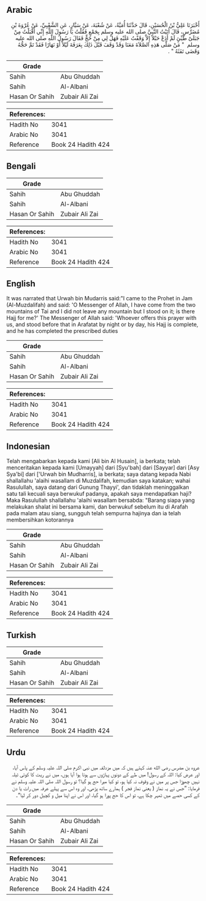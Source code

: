 ## Arabic


<div dir="rtl" lang="ar" style={{fontSize:'larger',backgroundColor:'#f8f9fa',padding:20}}>
أَخْبَرَنَا عَلِيُّ بْنُ الْحُسَيْنِ، قَالَ حَدَّثَنَا أُمَيَّةُ، عَنْ شُعْبَةَ، عَنْ سَيَّارٍ، عَنِ الشَّعْبِيِّ، عَنْ عُرْوَةَ بْنِ مُضَرِّسٍ، قَالَ أَتَيْتُ النَّبِيَّ صلى الله عليه وسلم بِجَمْعٍ فَقُلْتُ يَا رَسُولَ اللَّهِ إِنِّي أَقْبَلْتُ مِنْ جَبَلَىْ طَيِّئٍ لَمْ أَدَعْ حَبْلاً إِلاَّ وَقَفْتُ عَلَيْهِ فَهَلْ لِي مِنْ حَجٍّ فَقَالَ رَسُولُ اللَّهِ صلى الله عليه وسلم ‏ "‏ مَنْ صَلَّى هَذِهِ الصَّلاَةَ مَعَنَا وَقَدْ وَقَفَ قَبْلَ ذَلِكَ بِعَرَفَةَ لَيْلاً أَوْ نَهَارًا فَقَدْ تَمَّ حَجُّهُ وَقَضَى تَفَثَهُ ‏"‏ ‏.‏
</div>
<div style={{backgroundColor:'#f8f9fa',padding:20, marginBottom: 10}}><table> <thead> <tr> <th>Grade</th> <th></th> </tr> </thead> <tbody> <tr><td>Sahih</td><td>Abu Ghuddah</td></tr><tr><td>Sahih</td><td>Al-Albani</td></tr><tr><td>Hasan Or Sahih</td><td>Zubair Ali Zai</td></tr></tbody></table><table> <thead> <tr> <th>References:</th> <th></th> </tr> </thead> <tbody><tr><td>Hadith No</td><td>3041</td></tr><tr><td>Arabic No</td><td>3041</td></tr><tr><td>Reference</td><td>Book 24 Hadith 424</td></tr></tbody></table></div>

## Bengali


<div dir="ltr" lang="bn" style={{fontSize:'larger',backgroundColor:'#f8f9fa',padding:20}}>

</div>
<div style={{backgroundColor:'#f8f9fa',padding:20, marginBottom: 10}}><table> <thead> <tr> <th>Grade</th> <th></th> </tr> </thead> <tbody> <tr><td>Sahih</td><td>Abu Ghuddah</td></tr><tr><td>Sahih</td><td>Al-Albani</td></tr><tr><td>Hasan Or Sahih</td><td>Zubair Ali Zai</td></tr></tbody></table><table> <thead> <tr> <th>References:</th> <th></th> </tr> </thead> <tbody><tr><td>Hadith No</td><td>3041</td></tr><tr><td>Arabic No</td><td>3041</td></tr><tr><td>Reference</td><td>Book 24 Hadith 424</td></tr></tbody></table></div>

## English


<div dir="ltr" lang="en" style={{fontSize:'larger',backgroundColor:'#f8f9fa',padding:20}}>
It was narrated that Urwah bin Mudarris said:"I came to the Prohet in Jam (Al-Muzdalifah) and said: 'O Messenger of Allah, I have come from the two mountains of Tai and I did not leave any mountain but I stood on it; is there Hajj for me?' The Messenger of Allah said: 'Whoever offers this prayer with us, and stood before that in Arafatat by night or by day, his Hajj is complete, and he has completed the prescribed duties
</div>
<div style={{backgroundColor:'#f8f9fa',padding:20, marginBottom: 10}}><table> <thead> <tr> <th>Grade</th> <th></th> </tr> </thead> <tbody> <tr><td>Sahih</td><td>Abu Ghuddah</td></tr><tr><td>Sahih</td><td>Al-Albani</td></tr><tr><td>Hasan Or Sahih</td><td>Zubair Ali Zai</td></tr></tbody></table><table> <thead> <tr> <th>References:</th> <th></th> </tr> </thead> <tbody><tr><td>Hadith No</td><td>3041</td></tr><tr><td>Arabic No</td><td>3041</td></tr><tr><td>Reference</td><td>Book 24 Hadith 424</td></tr></tbody></table></div>

## Indonesian


<div dir="ltr" lang="id" style={{fontSize:'larger',backgroundColor:'#f8f9fa',padding:20}}>
Telah mengabarkan kepada kami [Ali bin Al Husain], ia berkata; telah menceritakan kepada kami [Umayyah] dari [Syu'bah] dari [Sayyar] dari [Asy Sya'bi] dari ['Urwah bin Mudharris], ia berkata; saya datang kepada Nabi shallallahu 'alaihi wasallam di Muzdalifah, kemudian saya katakan; wahai Rasulullah, saya datang dari Gunung Thayyi', dan tidaklah meninggalkan satu tali kecuali saya berwukuf padanya, apakah saya mendapatkan haji? Maka Rasulullah shallallahu 'alaihi wasallam bersabda: "Barang siapa yang melakukan shalat ini bersama kami, dan berwukuf sebelum itu di Arafah pada malam atau siang, sungguh telah sempurna hajinya dan ia telah membersihkan kotorannya
</div>
<div style={{backgroundColor:'#f8f9fa',padding:20, marginBottom: 10}}><table> <thead> <tr> <th>Grade</th> <th></th> </tr> </thead> <tbody> <tr><td>Sahih</td><td>Abu Ghuddah</td></tr><tr><td>Sahih</td><td>Al-Albani</td></tr><tr><td>Hasan Or Sahih</td><td>Zubair Ali Zai</td></tr></tbody></table><table> <thead> <tr> <th>References:</th> <th></th> </tr> </thead> <tbody><tr><td>Hadith No</td><td>3041</td></tr><tr><td>Arabic No</td><td>3041</td></tr><tr><td>Reference</td><td>Book 24 Hadith 424</td></tr></tbody></table></div>

## Turkish


<div dir="ltr" lang="tr" style={{fontSize:'larger',backgroundColor:'#f8f9fa',padding:20}}>

</div>
<div style={{backgroundColor:'#f8f9fa',padding:20, marginBottom: 10}}><table> <thead> <tr> <th>Grade</th> <th></th> </tr> </thead> <tbody> <tr><td>Sahih</td><td>Abu Ghuddah</td></tr><tr><td>Sahih</td><td>Al-Albani</td></tr><tr><td>Hasan Or Sahih</td><td>Zubair Ali Zai</td></tr></tbody></table><table> <thead> <tr> <th>References:</th> <th></th> </tr> </thead> <tbody><tr><td>Hadith No</td><td>3041</td></tr><tr><td>Arabic No</td><td>3041</td></tr><tr><td>Reference</td><td>Book 24 Hadith 424</td></tr></tbody></table></div>

## Urdu


<div dir="rtl" lang="ur" style={{fontSize:'larger',backgroundColor:'#f8f9fa',padding:20}}>
عروہ بن مضرس رضی الله عنہ کہتے ہیں کہ میں مزدلفہ میں نبی اکرم صلی اللہ علیہ وسلم کے پاس آیا، اور عرض کیا: اللہ کے رسول! میں طے کے دونوں پہاڑوں سے ہوتا ہوا آیا ہوں، میں نے ریت کا کوئی ٹیلہ نہیں چھوڑا جس پر میں نے وقوف نہ کیا ہو، تو کیا میرا حج ہو گیا؟ تو رسول اللہ صلی اللہ علیہ وسلم نے فرمایا: ”جس نے یہ نماز ( یعنی نماز فجر ) ہمارے ساتھ پڑھی، اور وہ اس سے پہلے عرفہ میں رات یا دن کے کسی حصے میں ٹھہر چکا ہے، تو اس کا حج پورا ہو گیا، اور اس نے اپنا میل و کچیل دور کر لیا“۔
</div>
<div style={{backgroundColor:'#f8f9fa',padding:20, marginBottom: 10}}><table> <thead> <tr> <th>Grade</th> <th></th> </tr> </thead> <tbody> <tr><td>Sahih</td><td>Abu Ghuddah</td></tr><tr><td>Sahih</td><td>Al-Albani</td></tr><tr><td>Hasan Or Sahih</td><td>Zubair Ali Zai</td></tr></tbody></table><table> <thead> <tr> <th>References:</th> <th></th> </tr> </thead> <tbody><tr><td>Hadith No</td><td>3041</td></tr><tr><td>Arabic No</td><td>3041</td></tr><tr><td>Reference</td><td>Book 24 Hadith 424</td></tr></tbody></table></div>